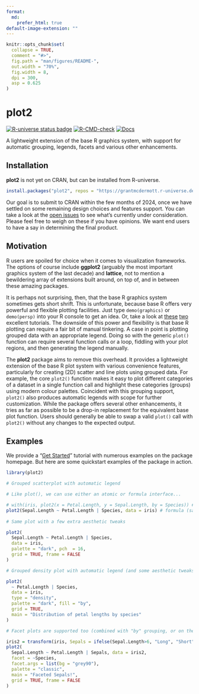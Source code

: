 ```yaml
---
format:
  md:
    prefer_html: true
default-image-extension: ""
---
```

<!-- README.md is generated from README.Rmd. Please edit that file -->

```r
knitr::opts_chunk$set(
  collapse = TRUE,
  comment = "#>",
  fig.path = "man/figures/README-",
  out.width = "70%",
  fig.width = 8,
  dpi = 300,
  asp = 0.625
)
```

# plot2

<!-- badges: start -->
[![R-universe status badge](https://grantmcdermott.r-universe.dev/badges/plot2)](https://grantmcdermott.r-universe.dev)
[![R-CMD-check](https://github.com/grantmcdermott/plot2/actions/workflows/R-CMD-check.yaml/badge.svg)](https://github.com/grantmcdermott/plot2/actions/workflows/R-CMD-check.yaml)
[![Docs](https://img.shields.io/badge/docs-homepage-blue.svg)](https://grantmcdermott.com/plot2/index.html)
<!-- badges: end -->

A lightweight extension of the base R graphics system, with support for
automatic grouping, legends, facets and various other enhancements.

## Installation

**plot2** is not yet on CRAN, but can be installed from R-universe.

``` r
install.packages("plot2", repos = "https://grantmcdermott.r-universe.dev")
```

Our goal is to submit to CRAN within the few months of 2024, once we have
settled on some remaining design choices and features support. You can take a 
look at the [open issues](https://github.com/grantmcdermott/plot2/issues) to see
what's currently under consideration. Please feel free to weigh on these if you
have opinions. We want end users to have a say in determining the final product.

## Motivation

R users are spoiled for choice when it comes to visualization frameworks. The
options of course include **ggplot2** (arguably the most important graphics
system of the last decade) and **lattice**, not to mention a bewildering array
of extensions built around, on top of, and in between these amazing packages.

It is perhaps not surprising, then, that the base R graphics system sometimes
gets short shrift. This is unfortunate, because base R offers very powerful and
flexible plotting facilities. Just type `demo(graphics)` or `demo(persp)` into
your R console to get an idea. Or, take a look at
[these](https://github.com/karoliskoncevicius/tutorial_r_introduction/blob/main/baseplotting.md)
[two](https://quizzical-engelbart-d15a44.netlify.app/2021-2022_m2-data-2_visu-2_practice#1)
excellent tutorials. The downside of this power and flexibility is that base R
plotting can require a fair bit of manual tinkering. A case in point is
plotting grouped data with an appropriate legend. Doing so with the generic
`plot()` function can require several function calls or a loop, fiddling with
your plot regions, and then generating the legend manually.

The **plot2** package aims to remove this overhead. It provides a lightweight
extension of the base R plot system with various convenience features,
particularly for creating (2D) scatter and line plots using grouped data. For
example, the core `plot2()` function makes it easy to plot different categories
of a dataset in a single function call and highlight these categories (groups)
using modern colour palettes. Coincident with this grouping support, `plot2()`
also produces automatic legends with scope for further customization. While the
package offers several other enhancements, it tries as far as possible to be a
drop-in replacement for the equivalent base plot function. Users should
generally be able to swap a valid `plot()` call with `plot2()` without any
changes to the expected output.

## Examples

We provide a
"[Get Started](https://grantmcdermott.com/plot2/index.html#/vignettes/get_started)"
tutorial with numerous examples on the package homepage. But here are some
quickstart examples of the package in action.

```r
library(plot2)

# Grouped scatterplot with automatic legend

# Like plot(), we can use either an atomic or formula interface...

# with(iris, plot2(x = Petal.Length, y = Sepal.Length, by = Species)) # atomic
plot2(Sepal.Length ~ Petal.Length | Species, data = iris) # formula (same)
 
# Same plot with a few extra aesthetic tweaks

plot2(
  Sepal.Length ~ Petal.Length | Species, 
  data = iris,
  palette = "dark", pch  = 16,
  grid = TRUE, frame = FALSE
)

# Grouped density plot with automatic legend (and some aesthetic tweaks)

plot2(
  ~ Petal.Length | Species,
  data = iris,
  type = "density",
  palette = "dark", fill = "by",
  grid = TRUE,
  main = "Distribution of petal lengths by species"
)

# Facet plots are supported too (combined with "by" grouping, or on their own)

iris2 = transform(iris, Sepals = ifelse(Sepal.Length>6, "Long", "Short"))
plot2(
  Sepal.Length ~ Petal.Length | Sepals, data = iris2,
  facet = ~Species,
  facet.args = list(bg = "grey90"),
  palette = "classic",
  main = "Faceted Sepals!",
  grid = TRUE, frame = FALSE
)
```


